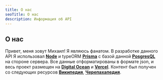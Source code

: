 ```yaml
---
title: О нас
seoTitle: О нас
description: Информация об API
---
```


## О нас

Привет, меня зовут Михаил!
Я являюсь фанатом.
В разработке данного API Я использовал [**Node**][0] и typeORM [**Prisma**][1] с базой данной [**PosgresQL**][2] на стороне сервера.
Все данные отформатированы в формате json, и весь проект размещен на [**Digital Ocean**][3] и [**Vercel**][4].
Контент был получен со следующих ресурсов [**Википедия**][5], [**Черепахапедия**][6].

[0]:('https://nodejs.org/ru/')
[1]:('https://www.prisma.io/')
[2]:('https://www.postgresql.org/')
[3]:('https://www.digitalocean.com/')
[4]:('https://vercel.com/')
[5]:('https://en.wikipedia.org/wiki/Teenage_Mutant_Ninja_Turtles')
[6]:('https://turtlepedia.fandom.com/ru/wiki/%D0%A7%D0%B5%D1%80%D0%B5%D0%BF%D0%B0%D1%85%D0%BE%D0%BF%D0%B5%D0%B4%D0%B8%D1%8F')
